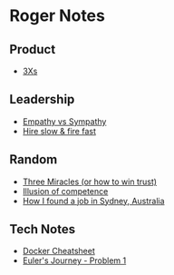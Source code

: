 = Roger Notes =

== Product ==
* [[3Xs]]
== Leadership ==
* [[Empathy vs Sympathy]]
* [[Hire slow & fire fast]]
== Random ==
* [[Three Miracles (or how to win trust)]]
* [[Illusion of competence]]
* [[How I found a job in Sydney, Australia]]
== Tech Notes ==
* [[Docker Cheatsheet]]
* [[Euler's Journey - Problem 1]]
